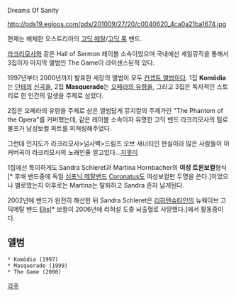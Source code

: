 Dreams Of Sanity

http://pds19.egloos.com/pds/201009/27/20/c0040620_4ca0a21ba1674.jpg

현재는 해체한 오스트리아의 [[고딕 메탈]]/[[고딕 록]] 밴드.

[[라크리모사]]와 같은 Hall of Sermon 레이블 소속이었으며 국내에선 세일뮤직을 통해서 3집이자 마지막 앨범인 The Game이 라이센스된적 있다.

1997년부터 2000년까지 발표한 세장의 앨범이 모두 [[컨셉트 앨범]]이다.
1집 '''Komödia'''는 [[단테]]의 [[신곡]]을, 2집 '''Masquerade'''는 [[오페라의 유령]]을, 그리고 3집은 독자적인 스토리로 한 인간의 일생을 주제로 삼았다.

2집은 오페라의 유령을 주제로 삼은 앨범답게 뮤지컬의 주제가인 "The Phantom of the Opera"를 커버했는데, 같은 레이블 소속이자 유명한 고딕 밴드 라크리모사의 틸로 볼프가 남성보컬 파트를 피쳐링해주었다. 

{{{#!html
<object width="480" height="385"><param name="movie" value="http://www.youtube.com/v/aX8otDSYgec?fs=1&amp;hl=en_US"></param><param name="allowFullScreen" value="true"></param><param name="allowscriptaccess" value="always"></param><embed src="http://www.youtube.com/v/aX8otDSYgec?fs=1&amp;hl=en_US" type="application/x-shockwave-flash" allowscriptaccess="always" allowfullscreen="true" width="480" height="385"></embed></object>}}}


그런데 인지도가 라크리모사>넘사벽>드림즈 오브 새너티인 현실이라 많은 사람들이 이 커버곡이 라크리모사의 노래인줄 알고있다...[[지못미]]

1집에선 특이하게도 Sandra Schleret과 Martina Hornbacher의 '''여성 트윈보컬'''형식[* 후배 밴드중에 독일 [[심포닉 메탈]]밴드 [[Coronatus]]도 여성보컬만 두명을 쓴다.]이었으나 별로였는지 이후로는 Martina는 탈퇴하고 Sandra 혼자 남게된다.

2002년에 밴드가 완전히 해산한 뒤 Sandra Schleret은 [[리히텐슈타인]]의 뉴웨이브 고딕메탈 밴드 [[Elis]][* 보컬이 2006년에 리허설 도중 뇌출혈로 사망했다.]에서 활동중이다.


== 앨범 ==

 * Komödia (1997)
 * Masquerade (1999)
 * The Game (2000)


[[각주]]
